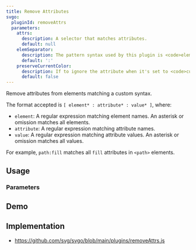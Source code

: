 ```yaml
---
title: Remove Attributes
svgo:
  pluginId: removeAttrs
  parameters:
    attrs:
      description: A selector that matches attributes.
      default: null
    elemSeparator:
      description: The pattern syntax used by this plugin is <code>element:attribute:value</code>, this changes the delimiter from <code>:</code> to another string.
      default: ':'
    preserveCurrentColor:
      description: If to ignore the attribute when it's set to <code>currentcolor</code>.
      default: false
---
```


Remove attributes from elements matching a custom syntax.

The format accepted is `[ element* : attribute* : value* ]`, where:

- `element`: A regular expression matching element names. An asterisk or omission matches all elements.
- `attribute`: A regular expression matching attribute names.
- `value`: A regular expression matching attribute values. An asterisk or omission matches all values.

For example, `path:fill` matches all `fill` attributes in `<path>` elements.

## Usage

<PluginUsage />

### Parameters

<PluginParams />

## Demo

<PluginDemo />

## Implementation

- https://github.com/svg/svgo/blob/main/plugins/removeAttrs.js
